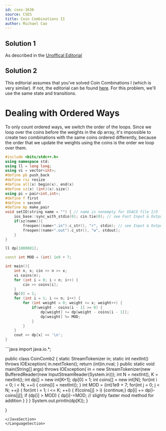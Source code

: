 ```yaml
---
id: cses-1636
source: CSES
title: Coin Combinations II
author: Michael Cao
---
```


<!-- This problem is very to similar Coin Combinations I, with the main difference being that we only count ordered combinations.  -->

## Solution 1

As described in the
[Unoffical Editorial](https://codeforces.com/blog/entry/70018)

## Solution 2

This editorial assumes that you've solved Coin Combinations I (which is very
similar). If not, the editorial can be found [here](/solutions/cses-1635). For
this problem, we'll use the same state and transitions.

# Dealing with Ordered Ways

To only count ordered ways, we switch the order of the loops. Since we loop over
the coins before the weights in the dp array, it's impossible to create two
combinations with the same coins ordered differently, because the order that we
update the weights using the coins is the order we loop over them.

<!-- I'm terrible at explaining, can someone edit above? -->

<LanguageSection>

<CPPSection>

```cpp
#include <bits/stdc++.h>
using namespace std;
using ll = long long;
using vi = vector<int>;
#define pb push_back
#define rsz resize
#define all(x) begin(x), end(x)
#define sz(x) (int)(x).size()
using pi = pair<int,int>;
#define f first
#define s second
#define mp make_pair
void setIO(string name = "") { // name is nonempty for USACO file I/O
	ios_base::sync_with_stdio(0); cin.tie(0); // see Fast Input & Output
	if(sz(name)){
		freopen((name+".in").c_str(), "r", stdin); // see Input & Output
		freopen((name+".out").c_str(), "w", stdout);
	}
}

ll dp[1000001];

const int MOD = (int) 1e9 + 7;

int main(){
	int n, x; cin >> n >> x;
	vi coins(n);
	for (int i = 0; i < n; i++) {
		cin >> coins[i];
	}
	dp[0] = 1;
	for (int i = 1; i <= n; i++) {
		for (int weight = 0; weight <= x; weight++) {
			if(weight - coins[i - 1] >= 0) {
				dp[weight] += dp[weight - coins[i - 1]];
				dp[weight] %= MOD;
			}
		}
	}
	cout << dp[x] << '\n';
}
```

</CPPSection>

	
<JavaSection>
```java
import java.io.*;

public class CoinComb2 {
	static StreamTokenizer in;
	static int nextInt() throws IOException{
		in.nextToken();
		return (int)in.nval;
	}
	public static void main(String[] args) throws IOException{
		in = new StreamTokenizer(new BufferedReader(new InputStreamReader(System.in)));
		int N = nextInt(), K = nextInt();
		int dp[] = new int[K+1];
		dp[0] = 1;
		int coins[] = new int[N];
		for(int i = 0; i < N; ++i) {
			coins[i] = nextInt();
		}
		int MOD = (int)1e9 + 7;
		for(int j = 0; j < N; ++j) {
			for(int i = 1; i <= K; ++i) {
				if(coins[j] > i) {continue;}
				dp[i] += dp[i-coins[j]];
				if (dp[i] > MOD) {
					dp[i]-=MOD;  // slightly faster mod method for addition
				}
			}
		}
		System.out.println(dp[K]);
	}

}

```
</JavaSection>
</LanguageSection>
